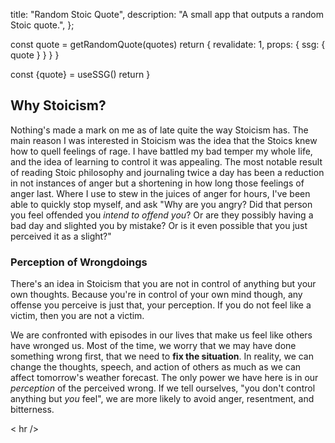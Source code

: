 
  title: "Random Stoic Quote",
  description: "A small app that outputs a random Stoic quote.",
};

  const quote = getRandomQuote(quotes)
  return {
    revalidate: 1,
    props: {
      ssg: {
        quote
      }
    }
  }
}

  const {quote} = useSSG()
  return <RandomStoicQuote quote={quote} />
}


## Why Stoicism?

Nothing's made a mark on me as of late quite the way Stoicism has. The main
reason I was interested in Stoicism was the idea that the Stoics knew how to
quell feelings of rage. I have battled my bad temper my whole life, and the
idea of learning to control it was appealing. The most notable result of
reading Stoic philosophy and journaling twice a day has been a reduction in
not instances of anger but a shortening in how long those feelings of anger
last. Where I use to stew in the juices of anger for hours, I've been able to
quickly stop myself, and ask "Why are you angry? Did that person you feel
offended you _intend to offend you_? Or are they possibly having a bad day
and slighted you by mistake? Or is it even possible that you just perceived
it as a slight?"

### Perception of Wrongdoings

There's an idea in Stoicism that you are not in control of anything but your
own thoughts. Because you're in control of your own mind though, any offense
you perceive is just that, your perception. If you do not feel like a victim,
then you are not a victim.

We are confronted with episodes in our lives that make us feel like others have
wronged us. Most of the time, we worry that we may have done something wrong
first, that we need to **fix the situation**. In reality, we can change the
thoughts, speech, and action of others as much as we can affect tomorrow's
weather forecast. The only power we have here is in our _perception_ of the
perceived wrong. If we tell ourselves, "you don't control anything but _you_
feel", we are more likely to avoid anger, resentment, and bitterness.


< hr />

<Quote />
